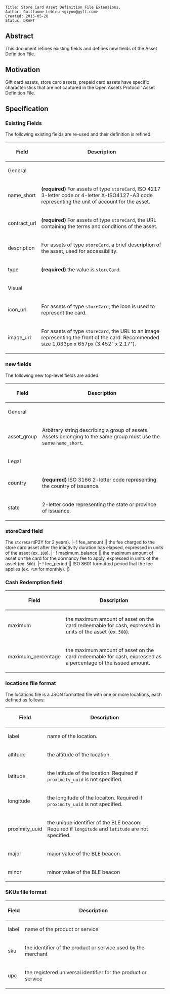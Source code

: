 <pre>
Title: Store Card Asset Definition File Extensions.
Author: Guillaume Lebleu <giyom@gyft.com>
Created: 2015-05-20
Status: DRAFT
</pre>

== Abstract ==

This document refines existing fields and defines new fields of the Asset Definition File.

== Motivation ==

Gift card assets, store card assets, prepaid card assets have specific characteristics that are not captured in the Open Assets Protocol' Asset Definition File.

== Specification ==

=== Existing Fields ===

The following existing fields are re-used and their definition is refined.

{| 
! Field !! Description
|-
!colspan="2"| General
|-
! name_short || '''(required)''' For assets of type <code>storeCard</code>, ISO 4217 3-letter code  or 4-letter X-ISO4127-A3 code representing the unit of account for the asset.
|-
! contract_url || '''(required)''' For assets of type <code>storeCard</code>, the URL containing the terms and conditions of the asset.
|-
! description || For assets of type <code>storeCard</code>, a brief description of the asset, used for accessibility.
|-
! type || '''(required)''' the value is <code>storeCard</code>.
|- 
!colspan="2"| Visual
|-
! icon_url || For assets of type <code>storeCard</code>, the icon is used to represent the card.
|-
! image_url || For assets of type <code>storeCard</code>, the URL to an image representing the front of the card. Recommended size 1,033px x 657px (3.452" x 2.17").
|}

=== new fields ===

The following new top-level fields are added.

{| 
! Field !! Description
|-
!colspan="2"| General 
|-
! asset_group || Arbitrary string describing a group of assets. Assets belonging to the same group must use the same <code>name_short</code>.
|-
!colspan="2"| Legal
|-
! country || '''(required)''' ISO 3166 2-letter code representing the country of issuance.
|-
! state || 2-letter code representing the state or province of issuance.
|}

=== storeCard field ===

The <code>storeCard</code field is added and defined as follows:

{| 
! Field !! Description
|-
!colspan="2"| Legal
|-
! terms || '''(required)''' The terms and conditions displayed on the card. At most 4096 characters. 512 or less characters recommended.
|-
!colspan="2"| Financial
|-
! expires || ISO 8601 formatted. Either explicit UTC date/time when the asset is no longer valid for redemption by the issuer, or period from date/time of issuance after which asset is no longer valid for redemption by the issuer.
|-
! dormancy_fees || Describes fees charged to the card after a certain period of inactivity.
|-
! cash_redemption || Describes conditions under which card is redeemable for cash or cash equivalent.
|-
!colspan="2"| Visual
|-
! logo_url || The URL to a logo representing the issuer.
|-
! back_image_url || The URL to an image representing the back of the card. Recommended size 1,033px x 657px (3.452" x 2.17").
|-
! primary_color || The foreground color of the card, as a CSS-style RGB triple.
|-
! background_color || The background color of the card, as a CSS-style RGB triple.
|-
! text_color || The color of the text on the card, as a CSS-style RGB triple.
|-
!colspan="2"| Commerce
|-
! locations_url || A URL to the list of locations accepting the asset.
|-
! skus_url || a list of SKUs that the asset can be redeemed for, or a URL to the list list of SKUs that the asset can be redeemed for.
|}

=== Dormancy Fees field ===

{| 
! Field !! Description
|-
! inactivity_period || ISO 8601 formatted inactivity duration after which dormancy fees are applied (ex. <code>P2Y</code> for 2 years).
|-
! fee_amount || the fee charged to the store card asset after the inactivity duration has elapsed, expressed in units of the asset (ex. <code>100</code>).
|-
! maximum_balance || the maximum amount of asset on the card for the dormancy fee to apply, expressed in units of the asset (ex. <code>500</code>).
|-
! fee_period || ISO 8601 formatted period that the fee applies (ex. <code>P1M</code> for monthly).
|}


=== Cash Redemption field ===

{| 
! Field !! Description
|-
! maximum || the maximum amount of asset on the card redeemable for cash, expressed in units of the asset (ex. <code>500</code>).
|-
! maximum_percentage || the maximum amount of asset on the card redeemable for cash, expressed as a percentage of the issued amount.
|}


=== locations file format ===

The locations file is a JSON formatted file with one or more locations, each defined as follows:

{| 
! Field !! Description
|-
! label || name of the location.
|-
! altitude || the altitude of the location.
|-
! latitude || the latitude of the location. Required if <code>proximity_uuid</code> is not specified.
|-
! longitude || the longitude of the locaiton. Required if <code>proximity_uuid</code> is not specified.
|-
! proximity_uuid || the unique identifier of the BLE beacon. Required if <code>longitude</code> and <code>latitude</code> are not specified.
|-
! major || major value of the BLE beacon.
|-
! minor || minor value of the BLE beacon 
|}

=== SKUs file format ===

{| 
! Field !! Description
|-
! label || name of the product or service
|-
! sku || the identifier of the product or service used by the merchant
|-
! upc || the registered universal identifier for the product or service
|}

